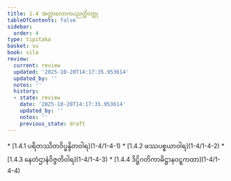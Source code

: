 ```yaml
---
title: 1.4 အတ္တာလောကပညတ္တိဝတ္ထု
tableOfContents: false
sidebar:
  order: 4
type: tipitaka
basket: su
book: sila
review:
  current: review
  updated: '2025-10-20T14:17:35.953614'
  updated_by: ''
  notes: ''
  history:
  - state: review
    date: '2025-10-20T14:17:35.953614'
    updated_by: ''
    notes: ''
    previous_state: draft
---
```



<DynamicBreadcrumb />


<ReviewStatus review={frontmatter.review} showDetails={true} />

<HypothesisAnnotation frontmatter={frontmatter} />



<TableOfContents book="sila" section="1.4">
* [1.4.1 ပရိတဿိတဝိပ္ဖန္ဒိတဝါရ](1-4/1-4-1)
* [1.4.2 ဖဿပစ္စယာဝါရ](1-4/1-4-2)
* [1.4.3 နေတံဌာနံဝိဇ္ဇတိဝါရ](1-4/1-4-3)
* [1.4.4 ဒိဋ္ဌိဂတိကာဓိဋ္ဌာနဝဋ္ဋကထာ](1-4/1-4-4)
</TableOfContents>